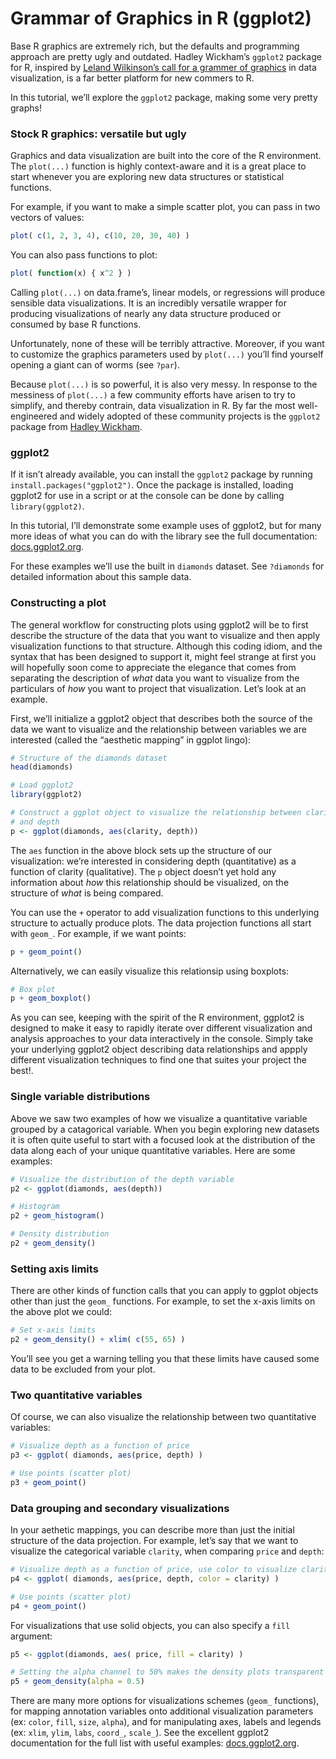 # Grammar of Graphics in R (ggplot2)

Base R graphics are extremely rich, but the defaults and programming approach are pretty ugly and outdated.  Hadley Wickham's `ggplot2` package for R, inspired by [Leland Wilkinson's call for a grammer of graphics](http://www.amazon.com/The-Grammar-Graphics-Statistics-Computing/dp/0387245448) in data visualization, is a far better platform for new commers to R.  

In this tutorial, we'll explore the `ggplot2` package, making some very pretty graphs!


### Stock R graphics: versatile but ugly

Graphics and data visualization are built into the core of the R environment.  The `plot(...)` function is highly context-aware and it is a great place to start whenever you are exploring new data structures or statistical functions.

For example, if you want to make a simple scatter plot, you can pass in two vectors of values:

```r
plot( c(1, 2, 3, 4), c(10, 20, 30, 40) )
````

You can also pass functions to plot:

```r
plot( function(x) { x^2 } )
````

Calling `plot(...)` on data.frame's, linear models, or regressions will produce sensible data visualizations.  It is an incredibly versatile wrapper for producing visualizations of nearly any data structure produced or consumed by base R functions.  

Unfortunately, none of these will be terribly attractive.  Moreover, if you want to customize the graphics parameters used by `plot(...)` you'll find yourself opening a giant can of worms (see `?par`).

Because `plot(...)` is so powerful, it is also very messy.  In response to the messiness of `plot(...)` a few community efforts have arisen to try to simplify, and thereby contrain, data visualization in R.  By far the most well-engineered and widely adopted of these community projects is the `ggplot2` package from [Hadley Wickham](http://had.co.nz/).


### ggplot2

If it isn't already available, you can install the `ggplot2` package by running `install.packages("ggplot2")`.  Once the package is installed, loading ggplot2 for use in a script or at the console can be done by calling `library(ggplot2)`.

In this tutorial, I'll demonstrate some example uses of ggplot2, but for many more ideas of what you can do with the library see the full documentation:  [docs.ggplot2.org](http://docs.ggplot2.org/).

For these examples we'll use the built in `diamonds` dataset.  See `?diamonds` for detailed information about this sample data.


### Constructing a plot

The general workflow for constructing plots using ggplot2 will be to first describe the structure of the data that you want to visualize and then apply visualization functions to that structure.  Although this coding idiom, and the syntax that has been designed to support it, might feel strange at first you will hopefully soon come to appreciate the elegance that comes from separating the description of *what* data you want to visualize from the particulars of *how* you want to project that visualization.  Let's look at an example.

First, we'll initialize a ggplot2 object that describes both the source of the data we want to visualize and the relationship between variables we are interested (called the "aesthetic mapping" in ggplot lingo):

```r
# Structure of the diamonds dataset
head(diamonds)

# Load ggplot2
library(ggplot2)

# Construct a ggplot object to visualize the relationship between clarity 
# and depth
p <- ggplot(diamonds, aes(clarity, depth))
````

The `aes` function in the above block sets up the structure of our visualization: we're interested in considering depth (quantitative) as a function of clarity (qualitative).  The `p` object doesn't yet hold any information about *how* this relationship should be visualized, on the structure of *what* is being compared.

You can use the `+` operator to add visualization functions to this underlying structure to actually produce plots.  The data projection functions all start with `geom_`.  For example, if we want points:

```r
p + geom_point()
````

Alternatively, we can easily visualize this relationsip using boxplots:

```r
# Box plot
p + geom_boxplot()
````

As you can see, keeping with the spirit of the R environment, ggplot2 is designed to make it easy to rapidly iterate over different visualization and analysis approaches to your data interactively in the console.  Simply take your underlying ggplot2 object describing data relationships and appply different visualization techniques to find one that suites your project the best!.


### Single variable distributions

Above we saw two examples of how we visualize a quantitative variable grouped by a catagorical variable.  When you begin exploring new datasets it is often quite useful to start with a focused look at the distribution of the data along each of your unique quantitative variables.  Here are some examples:

```r
# Visualize the distribution of the depth variable
p2 <- ggplot(diamonds, aes(depth))

# Histogram
p2 + geom_histogram()

# Density distribution
p2 + geom_density()
````


### Setting axis limits

There are other kinds of function calls that you can apply to ggplot objects other than just the `geom_` functions.  For example, to set the x-axis limits on the above plot we could:

```r
# Set x-axis limits
p2 + geom_density() + xlim( c(55, 65) )
````

You'll see you get a warning telling you that these limits have caused some data to be excluded from your plot.


###  Two quantitative variables

Of course, we can also visualize the relationship between two quantitative variables:

```r
# Visualize depth as a function of price
p3 <- ggplot( diamonds, aes(price, depth) )

# Use points (scatter plot)
p3 + geom_point()
````


### Data grouping and secondary visualizations

In your aethetic mappings, you can describe more than just the initial structure of the data projection.  For example, let's say that we want to visualize the categorical variable `clarity`, when comparing `price` and `depth`:

```r
# Visualize depth as a function of price, use color to visualize clarity label
p4 <- ggplot( diamonds, aes(price, depth, color = clarity) )

# Use points (scatter plot)
p4 + geom_point()
````

For visualizations that use solid objects, you can also specify a `fill` argument:

```r
p5 <- ggplot(diamonds, aes( price, fill = clarity) ) 

# Setting the alpha channel to 50% makes the density plots transparent
p5 + geom_density(alpha = 0.5)
````

There are many more options for visualizations schemes (`geom_` functions), for mapping annotation variables onto additional visualization parameters (ex: `color`, `fill`, `size`, `alpha`), and for manipulating axes, labels and legends (ex: `xlim`, `ylim`, `labs`, `coord_`, `scale_`).  See the excellent ggplot2 documentation for the full list with useful examples:  [docs.ggplot2.org](http://docs.ggplot2.org/).

